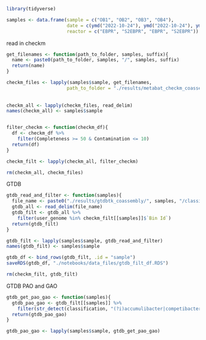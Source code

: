 ```r
library(tidyverse)

samples <- data.frame(sample = c("OB1", "OB2", "OB3", "OB4"),
                      date = c(ymd("2022-10-24"), ymd("2022-10-24"), ymd("2023-03-06"), ymd("2023-03-06")),
                      reactor = c("EBPR", "S2EBPR", "EBPR", "S2EBPR"))
```

read in checkm
```r
get_filenames <- function(path_to_folder, samples, suffix){
  name <- paste0(path_to_folder, samples, "/", samples, suffix)
  return(name)
}

checkm_files <- lapply(samples$sample, get_filenames, 
                      path_to_folder = "./results/metabat_checkm_coassembly/", suffix = "_checkm_output.txt")
  
  
checkm_all <- lapply(checkm_files, read_delim)
names(checkm_all) <- samples$sample


filter_checkm <- function(checkm_df){
  df <- checkm_df %>%
    filter(Completeness >= 50 & Contamination <= 10)
  return(df)
}

checkm_filt <- lapply(checkm_all, filter_checkm)

rm(checkm_all, checkm_files)

```

GTDB
```r
gtdb_read_and_filter <- function(samples){
  file_name <- paste0("./results/gtdbtk_coassembly/", samples, "/classify/gtdbtk.bac120.summary.tsv")
  gtdb_all <- read_delim(file_name)
  gtdb_filt <- gtdb_all %>%
    filter(user_genome %in% checkm_filt[[samples]]$`Bin Id`)
  return(gtdb_filt)
}

gtdb_filt <- lapply(samples$sample, gtdb_read_and_filter)
names(gtdb_filt) <- samples$sample

gtdb_df <- bind_rows(gtdb_filt, .id = "sample")
saveRDS(gtdb_df, "./notebooks/data_files/gtdb_filt_df.RDS")

rm(checkm_filt, gtdb_filt)

```

GTDB PAO and GAO
```r
gtdb_get_pao_gao <- function(samples){
  gtdb_pao_gao <- gtdb_filt[[samples]] %>%
    filter(str_detect(classification, "(?i)accumulibacter|competibacter|phosphoribacter|azonexus|tetrasphaera"))
  return(gtdb_pao_gao)
}

gtdb_pao_gao <- lapply(samples$sample, gtdb_get_pao_gao)

```


